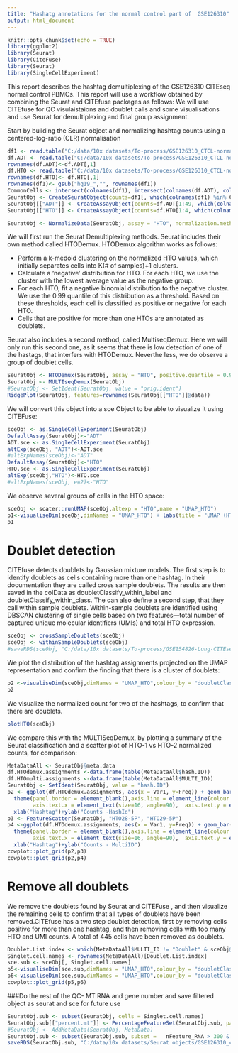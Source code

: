 ---
title: "Hashatg annotations for the normal control part of  GSE126310"
output: html_document
---

```{r setup, include=FALSE}
knitr::opts_chunk$set(echo = TRUE)
library(ggplot2)
library(Seurat)
library(CiteFuse)
library(Seurat)
library(SingleCellExperiment)

```


This report describes the hashtag demultiplexing of the GSE126310 CITEseq normal control PBMCs.   This report will use a workflow obtained by combining the Seurat and CITEfuse packages as follows: We will use CITEfuse for QC visulaistaions and doublet calls and some visualisations and use Seurat for demultiplexing and final group assignment. 


Start by building the Seurat object and normalizing hashtag counts using a centered-log-ratio (CLR) normalisation

```{r}

df1 <- read.table("C:/data/10x datasets/To-process/GSE126310_CTCL-normal_ECCITEsseq/GSM3596095_ctrl-cDNA.txt", header=TRUE, sep=" ")
df.ADT <- read.table("C:/data/10x datasets/To-process/GSE126310_CTCL-normal_ECCITEsseq/GSM3596096_ctrl-ADT-count.csv.gz", header=TRUE, sep=",")
rownames(df.ADT)<-df.ADT[,1]
df.HTO <- read.table("C:/data/10x datasets/To-process/GSE126310_CTCL-normal_ECCITEsseq/GSM3596097_ctrl-HTO-count.csv.gz", header=TRUE, sep=",")
rownames(df.HTO)<- df.HTO[,1]
rownames(df1)<- gsub("hg19_","", rownames(df1))
CommonCells <- intersect(colnames(df1), intersect(colnames(df.ADT), colnames(df.HTO)))
SeuratObj <- CreateSeuratObject(counts=df1[, which(colnames(df1) %in% CommonCells)], project = "GSE126310_control", assay = "RNA")
SeuratObj[["ADT"]] <- CreateAssayObject(counts=df.ADT[1:49, which(colnames(df.ADT) %in% CommonCells)])
SeuratObj[["HTO"]] <- CreateAssayObject(counts=df.HTO[1:4, which(colnames(df.HTO) %in% CommonCells)])

SeuratObj <- NormalizeData(SeuratObj, assay = "HTO", normalization.method = "CLR")
```


We will first run the Seurat Demultiplexing methods. Seurat includes their own method called HTODemux. HTODemux algorithm works as follows:

* Perform a k-medoid clustering on the normalized HTO values, which initially separates cells into K(# of samples)+1 clusters.
* Calculate a ‘negative’ distribution for HTO. For each HTO, we use the cluster with the lowest average value as the negative group.
* For each HTO,  fit a negative binomial distribution to the negative cluster. We use the 0.99 quantile of this distribution as a threshold. Based on these thresholds, each cell is classified as positive or negative for each HTO.
* Cells that are positive for more than one HTOs are annotated as doublets.

Seurat also includes a second method, called MultiseqDemux. Here we will only run this second one, as it seems  that there is low detection of one of the hastags, that interfers with HTODemux. Neverthe less, we do observe a group of doublet cells. 

```{r}
SeuratObj <- HTODemux(SeuratObj, assay = "HTO", positive.quantile = 0.99)
SeuratObj <- MULTIseqDemux(SeuratObj)
#SeuratObj <- SetIdent(SeuratObj, value = "orig.ident")
RidgePlot(SeuratObj, features=rownames(SeuratObj[["HTO"]]@data))
```



We will convert this object into a sce Object to be able to visualize it using CITEFuse:

```{r,echo=FALSE}
sceObj <- as.SingleCellExperiment(SeuratObj)
DefaultAssay(SeuratObj)<-"ADT" 
ADT.sce <- as.SingleCellExperiment(SeuratObj)
altExp(sceObj, "ADT")<-ADT.sce
#altExpNames(sceObj)<-"ADT"
DefaultAssay(SeuratObj)<-"HTO" 
HTO.sce <- as.SingleCellExperiment(SeuratObj)
altExp(sceObj,"HTO")<-HTO.sce
#altExpNames(sceObj, e=2)<-"HTO"
```

We observe several groups of cells in the HTO space:

```{r}
sceObj <- scater::runUMAP(sceObj,altexp = "HTO",name = "UMAP_HTO")
p1<-visualiseDim(sceObj,dimNames = "UMAP_HTO") + labs(title = "UMAP (HTO)")
p1
```

# Doublet detection 

CITEfuse detects doublets by Gaussian mixture models. The first step is to identify doublets as cells containing more than one hashtag. In their documentation they are called cross sample doublets. The results  are then saved in the colData as doubletClassify_within_label and doubletClassify_within_class. The can also define a second step, that they call within sample doublets. Within-sample doublets are identified using DBSCAN clustering of single cells based on two features—total number of captured unique molecular identifiers (UMIs) and total HTO expression. 

```{r}
sceObj <- crossSampleDoublets(sceObj)
sceObj <- withinSampleDoublets(sceObj)
#saveRDS(sceObj, "C:/data/10x datasets/To-process/GSE154826-Lung-CITEseq/CITEseq/Citeseq-lung-nonimmune-panel-with-doublet-calls-sce.rds")
```

We plot the distribution of the hashtag assignments projected on the UMAP representation and confirm the finding that there is a cluster of doublets:
```{r}
p2 <-visualiseDim(sceObj,dimNames = "UMAP_HTO",colour_by = "doubletClassify_between_label")
p2
```

We visualize the normalized count for two of the hashtags, to confirm that there are doublets. 

```{r}
plotHTO(sceObj)
```

We compare this with the MULTISeqDemux, by plotting a summary of the Seurat classification and a scatter plot of HTO-1 vs HTO-2 normalized counts, for comparison: 


```{r, fig.height=10, fig.width=16}
MetaDataAll <- SeuratObj@meta.data
df.HTOdemux.assignments <-data.frame(table(MetaDataAll$hash.ID))
df.HTOmulti.assignments <-data.frame(table(MetaDataAll$MULTI_ID))
SeuratObj <- SetIdent(SeuratObj, value = "hash.ID")
p2 <- ggplot(df.HTOdemux.assignments, aes(x = Var1, y=Freq)) + geom_bar(position="dodge",stat = "identity")+theme_bw()+
  theme(panel.border = element_blank(),axis.line = element_line(colour = "black"),text = element_text(size=20),
        axis.text.x = element_text(size=16, angle=90),  axis.text.y = element_text(size=16), strip.text.y = element_text(size = 14, angle= 0)) +
  xlab("Hashtag")+ylab("Counts -HashId")
p3 <- FeatureScatter(SeuratObj, "HTO28-5P", "HTO29-5P")
p4 <-ggplot(df.HTOdemux.assignments, aes(x = Var1, y=Freq)) + geom_bar(position="dodge",stat = "identity")+theme_bw()+
  theme(panel.border = element_blank(),axis.line = element_line(colour = "black"),text = element_text(size=20),
        axis.text.x = element_text(size=16, angle=90),  axis.text.y = element_text(size=16), strip.text.y = element_text(size = 14, angle= 0)) +
  xlab("Hashtag")+ylab("Counts - MultiID")
cowplot::plot_grid(p2,p3)
cowplot::plot_grid(p2,p4)
```

# Remove all doublets

We remove the doublets  found by Seurat and CITEFuse , and then visualize the  remaining cells to confirm that all types of doublets have been removed.CITEfuse has a two step doublet detection, first by removing cells positive for more than one hashtag, and then removing cells with too many HTO and UMI counts. A total of 445 cells have been removed as doublets.

```{r}
Doublet.List.index <- which(MetaDataAll$MULTI_ID != "Doublet" & sceObj@colData@listData[["doubletClassify_between_class"]] != "doublet/multiplet" &   sceObj@colData@listData[["doubletClassify_within_label"]] != "Doublets(Within)_1" &   sceObj@colData@listData[["doubletClassify_within_label"]] != "Doublets(Within)_2" &   sceObj@colData@listData[["doubletClassify_within_label"]] != "Doublets(Within)_3" &   sceObj@colData@listData[["doubletClassify_within_label"]] != "Doublets(Within)_4" & MetaDataAll$hash.ID != "Doublet"  & MetaDataAll$hash.ID != "Negative" & MetaDataAll$MULTI_ID != "Negative" )
Singlet.cell.names <- rownames(MetaDataAll)[Doublet.List.index]
sce.sub <- sceObj[, Singlet.cell.names]
p5<-visualiseDim(sce.sub,dimNames = "UMAP_HTO",colour_by = "doubletClassify_between_label")
p6<-visualiseDim(sce.sub,dimNames = "UMAP_HTO",colour_by = "doubletClassify_within_label")
cowplot::plot_grid(p5,p6)
```




###Do the rest of the QC- MT RNA and gene number and save filtered object as seurat and sce for future use
```{r}
SeuratObj.sub <- subset(SeuratObj, cells = Singlet.cell.names)
SeuratObj.sub[["percent.mt"]] <- PercentageFeatureSet(SeuratObj.sub, pattern = "^MT-")
#SeuratObj <- AddMetaData(SeuratObj, MetaData)
SeuratObj.sub <- subset(SeuratObj.sub, subset =   nFeature_RNA > 300 & percent.mt < 10) 
saveRDS(SeuratObj.sub, "C:/data/10x datasets/Seurat objects/GSE126310_control_multimodal-Seurat.rds")
```